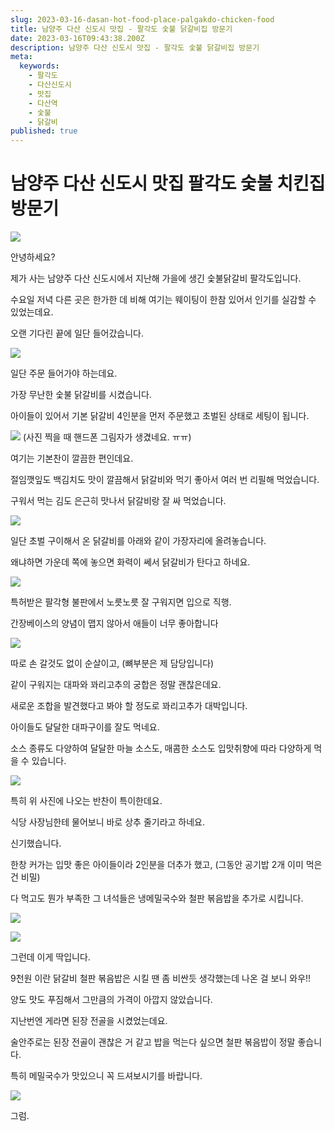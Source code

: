 ```yaml
---
slug: 2023-03-16-dasan-hot-food-place-palgakdo-chicken-food
title: 남양주 다산 신도시 맛집 - 팔각도 숯불 닭갈비집 방문기
date: 2023-03-16T09:43:38.200Z
description: 남양주 다산 신도시 맛집 - 팔각도 숯불 닭갈비집 방문기
meta:
  keywords:
    - 팔각도
    - 다산신도시
    - 맛집
    - 다산역
    - 숯불
    - 닭갈비
published: true
---
```


# 남양주 다산 신도시 맛집 팔각도 숯불 치킨집 방문기

![](
https://blogger.googleusercontent.com/img/a/AVvXsEjotb9EGjqEqVLvU05xV71MsNb25bWAuNK3MflLGpbCsOVxSmr95fX5wap5dnccqsfqY9Px03SYHNRDuXLRwfDykMlRKcHz9Q8aKBBC7fmwI4ZVlvy4Z648eAgrSNf05_efCelJYmpDwGTS7EizgnQBY0oTF9WXfelMiEw1-HELQyx417JkOeWmFT_E)

안녕하세요?

제가 사는 남양주 다산 신도시에서 지난해 가을에 생긴 숯불닭갈비 팔각도입니다.

수요일 저녁 다른 곳은 한가한 데 비해 여기는 웨이팅이 한참 있어서 인기를 실감할 수 있었는데요.

오랜 기다린 끝에 일단 들어갔습니다.

![](https://blogger.googleusercontent.com/img/a/AVvXsEjcTHesRxJ3hcioTv10-_igYqm5eXe-QGls7_tQkFSPiBinJ37eptS0BrLlxkfrp3beFCStao1E_Sv7ovuqxa_vxqnoyl_r4zX9g_1m2ni_ffFMvtDhycdzTSmRfZzeY3y5-FhEcMFkSiBxt79QLCBkmLSJOjDqyO98ewafPrzBk3lMDc3h6o2wbyJy)

일단 주문 들어가야 하는데요.

가장 무난한 숯불 닭갈비를 시켰습니다.

아이들이 있어서 기본 닭갈비 4인분을 먼저 주문했고 초벌된 상태로 세팅이 됩니다.

![](https://blogger.googleusercontent.com/img/a/AVvXsEin0OSyrgMHKDFc3RxZIe_EqovNnWK_4Gr-UbELYZHDOqDWiP1P3OnJiEY0gu_0CRktKrGBXAPhqCmyKLXRgEQDnimeH2E6VLqme78zcNkpNsihDI7u6VWDNFsqprnaehfInoQ6U3mqnaogj7tfZhKRhrD-vjXLoK2zsO95ZO2fjkFUAW_LD0agAlPz)
(사진 찍을 때 핸드폰 그림자가 생겼네요. ㅠㅠ)

여기는 기본찬이 깔끔한 편인데요.

절임깻잎도 백김치도 맛이 깔끔해서 닭갈비와 먹기 좋아서 여러 번 리필해 먹었습니다.

구워서 먹는 김도 은근히 맛나서 닭갈비랑 잘 싸 먹었습니다.

![](https://blogger.googleusercontent.com/img/a/AVvXsEj4G-81SVyZumaJpfGxLTYCogoC-H1p__kl_I4per94PzVV63t1wAwHv8RIJPJIdoLLAVWz84n3V16FcwMbA3Z-v62VtGc2XE9flpE4WZbUOQGkHmq62wrFiw6iFS7uiN8sRv0x6LGQt15nVOA86FdV-oBGB4uClOxOF6gha0IQYaozVeCy6uGxasOF)

일단 초벌 구이해서 온 닭갈비를 아래와 같이 가장자리에 올려놓습니다.

왜냐하면 가운데 쪽에 놓으면 화력이 쎄서 닭갈비가 탄다고 하네요.

![](https://blogger.googleusercontent.com/img/a/AVvXsEiypFOfa8yyPcuRlkyUNR5Zpel6Fhe6MYaobx0RQyNHLqrEYch0ULg2FOBcKrliIZ7G1F9CiuSHipZWvmaiBAOaZ5R7pTnywJLQ1xU727ErtACrgySDp5FeqelSdzy2iP6jDaONwo0Vln_FY22zrgjWKtHC4vLonjHCFQbTJ8lKxqbAU0er3JLAf8V0)

특허받은 팔각형 불판에서 노릇노릇 잘 구워지면 입으로 직행.

간장베이스의 양념이 맵지 않아서 애들이 너무 좋아합니다

![](https://blogger.googleusercontent.com/img/a/AVvXsEgdFMEGVBxbbfQ-bi_eIw8prTXv1seFaVvfxX4xoma285-UXcepo8MVcdlfavIu_Mm7dRtHn2xccEXYA2BAtFfILMNzsT5T5lfRynJwdlaWBehZSPOjsY6X_gLZAdmoO15hpy7izdCWL49aTnKwCY2--jOYprVGBJkf_jXt1W-YpaLxa2Lh3uvE9s0C)

따로 손 갈것도 없이 순살이고, (뼈부분은 제 담당입니다)

같이 구워지는 대파와 꽈리고추의 궁합은 정말 괜찮은데요.

새로운 조합을 발견했다고 봐야 할 정도로 꽈리고추가 대박입니다.

아이들도 달달한 대파구이를 잘도 먹네요.

소스 종류도 다양하여 달달한 마늘 소스도, 매콤한 소스도 입맛취향에 따라 다양하게 먹을 수 있습니다.

![](https://blogger.googleusercontent.com/img/a/AVvXsEjiGa2qva14p4JXj4aWEEfSY4GRxZiFeI8DlSyS3v9kNpKWNnvRGdWbZD9MpCZPceemmGMu7Y8hqhcgQQSAA8d003S5V5YZM3ihcnzEkTle7T6b_ct2RdQjRJSXgnUw6vEZZcik1ll8eUhoHFKq9Cgwobv1oovpsSuoUkLS_yN7v7R5UTJT92955B6p)

특히 위 사진에 나오는 반찬이 특이한데요.

식당 사장님한테 물어보니 바로 상추 줄기라고 하네요.

신기했습니다.

한창 커가는 입맛 좋은 아이들이라 2인분을 더추가 했고, (그동안 공기밥 2개 이미 먹은건 비밀)

다 먹고도 뭔가 부족한 그 녀석들은 냉메밀국수와 철판 볶음밥을 추가로 시킵니다.

![](https://blogger.googleusercontent.com/img/a/AVvXsEhQHn9fxMp_2Hd7bEF8qPZXcId0cYLxmCNtNABVJWETHhbp_pgB6ISMboPU1qZ55E8BLGgdW9vd42XxQa1j-ovcT-F0_KSRgP6HLenS_tiyaZUujhH4lNuZjMksWMY8d4OepVx4rhHE5qEOVKSf6afMmc3c3qXtXveNTk9gWVlFNWzKH3OVm95o3MJ-)

![](https://blogger.googleusercontent.com/img/a/AVvXsEhOrrBMMP7Cp4Y2FHfnWfL3c1djdPlmPh9irGNZRJPCSkIv3oRXYKvy9AXJCVA0Jky7nOsxiTA0YTeS3MKzuqJqYGCLUYt2WBC1K3vZPG8FwVvg3e0_LnjDBdCkU36lOW45-OGoAMRvsy5sh5iuI-WyGfR3XacxMkIQNFLMS-qbKJpEG2ai5FNp4O3J)

그런데 이게 딱입니다.

9천원 이란 닭갈비 철판 볶음밥은 시킬 땐 좀 비싼듯 생각했는데 나온 걸 보니 와우!!

양도 맛도 푸짐해서 그만큼의 가격이 아깝지 않았습니다.

지난번엔 게라면 된장 전골을 시켰었는데요.

술안주로는 된장 전골이 괜찮은 거 같고 밥을 먹는다 싶으면 철판 볶음밥이 정말 좋습니다.

특히 메밀국수가 맛있으니 꼭 드셔보시기를 바랍니다.

![](https://blogger.googleusercontent.com/img/a/AVvXsEhDcQYu4kUyRRz-bYRwqiT_OWkWaE2p1WJi887FhaHak3PWTwYndnvEXYOVElbIbGJZ_3bI4z8404jp1G8lCEHglUQ6kyR2SEgHElUawQCNiz_Hh3BjqWOvt30VZZTTvJ11fkeStgij0ONa_87OPfLUmAjiiABb9k9nj5SHydpHWy6m4AEuxt8AbPYG)

그럼. 


